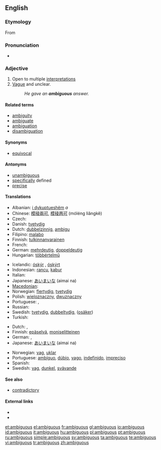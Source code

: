 ==English==

===Etymology===
From {{etyl|la|en}} {{term|ambiguus||lang=la|moving from side to side, of doubtful nature}}

===Pronunciation===
* {{audio|en-us-ambiguous.ogg|Audio (US)}}

===Adjective===
{{en-adj}}

# Open to multiple [[interpretation]]s
# [[vague|Vague]] and unclear.
#: ''He gave an '''ambiguous''' answer.''

====Related terms====
* [[ambiguity]]
* [[ambiguate]]
* [[ambiguation]]
* [[disambiguation]]

====Synonyms====
* [[equivocal]]

====Antonyms====
* [[unambiguous]]
* [[specific]]ally defined
* [[precise]]

====Translations====
{{trans-top|open to multiple interpretations}}
* Albanian: [[i dykuptueshëm]] ''a''
* Chinese: [[模稜兩可]], [[模稜两可]] (móléng liǎngkě)
* Czech: {{t-|cs|mnohoznačný|m}}
* Danish: [[tvetydig]]
* Dutch: [[dubbelzinnig]], [[ambigu]]
* Filipino: [[malabo]]
* Finnish: [[tulkinnanvarainen]]
* French: {{t+|fr|ambigu}}
* German: [[mehrdeutig]], [[doppeldeutig]]
* Hungarian: [[többértelmű]]
{{trans-mid}}
* Icelandic: [[óskýr]] {{m|f}}, [[óskýrt]] {{n}}
* Indonesian: [[rancu]], [[kabur]]
* Italian: {{t-|it|ambiguo|m}}
* Japanese: [[あいまいな]] (aimai na)
* [[Macedonian]]: {{t|mk|двосмислен|m|tr=dvósmislen|sc=Cyrl}}
* Norwegian: [[flertydig]], [[tvetydig]]
* Polish: [[wieloznaczny]], [[dwuznaczny]]
* Portuguese: {{t+|pt|ambíguo}}, {{t+|pt|dúbio}}
* Russian: {{t|ru|двусмысленный|tr=dvusmýslennyj|sc=Cyrl}}
* Swedish: [[tvetydig]], [[dubbeltydig]], ([[osäker]])
* Turkish: {{t+|tr|belirsiz}}
{{trans-bottom}}

{{trans-top|vague and unclear}}
* Dutch: {{t+|nl|vaag}}, {{t-|nl|onduidelijk}}
* Finnish: [[epäselvä]], [[moniselitteinen]]
* German: {{t-|de|unklar}}, {{t+|de|vage}}
* Japanese: [[あいまいな]] (aimai na)
{{trans-mid}}
* Norwegian: [[vag]], [[uklar]]
* Portuguese: [[ambíguo]], [[dúbio]], [[vago]], [[indefinido]], [[impreciso]]
* Spanish: {{t-|es|ambiguo}}
* Swedish: [[vag]], [[dunkel]], [[svävande]]
{{trans-bottom}}

====See also====
* [[contradictory]]

====External links====
* {{R:Webster 1913}}
* {{R:Century 1911}}

[[et:ambiguous]]
[[el:ambiguous]]
[[fr:ambiguous]]
[[gl:ambiguous]]
[[io:ambiguous]]
[[id:ambiguous]]
[[it:ambiguous]]
[[hu:ambiguous]]
[[pl:ambiguous]]
[[pt:ambiguous]]
[[ru:ambiguous]]
[[simple:ambiguous]]
[[sv:ambiguous]]
[[ta:ambiguous]]
[[te:ambiguous]]
[[vi:ambiguous]]
[[tr:ambiguous]]
[[zh:ambiguous]]
